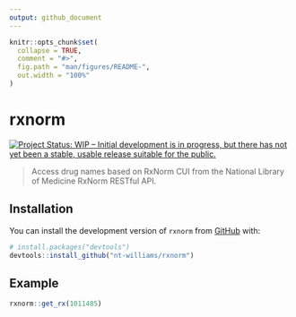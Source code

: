 ```yaml
---
output: github_document
---
```


<!-- README.md is generated from README.Rmd. Please edit that file -->

```r
knitr::opts_chunk$set(
  collapse = TRUE,
  comment = "#>",
  fig.path = "man/figures/README-",
  out.width = "100%"
)
```

# rxnorm

<!-- badges: start -->
[![Project Status: WIP – Initial development is in progress, but there has not yet been a stable, usable release suitable for the public.](https://www.repostatus.org/badges/latest/wip.svg)](https://www.repostatus.org/#wip)
<!-- badges: end -->

> Access drug names based on RxNorm CUI from the National Library of Medicine RxNorm RESTful API.

## Installation

You can install the development version of `rxnorm` from [GitHub](https://github.com/) with:

``` r
# install.packages("devtools")
devtools::install_github("nt-williams/rxnorm")
```

## Example

```r
rxnorm::get_rx(1011485)
```


